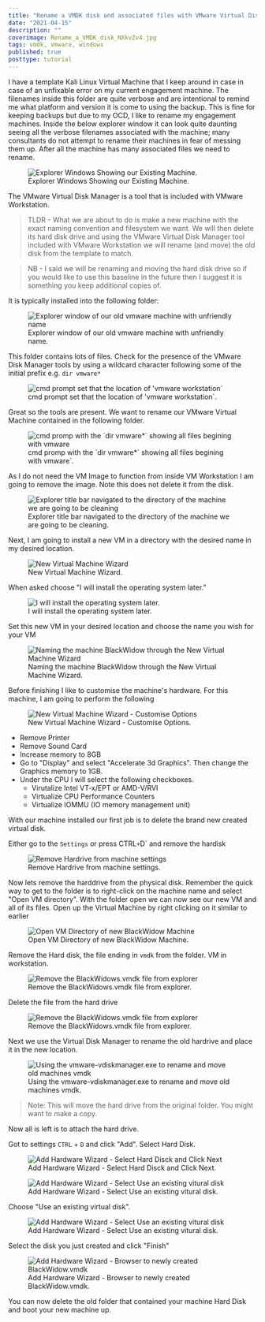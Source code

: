 ```yaml
---
title: "Rename a VMDK disk and associated files with VMware Virtual Disk Manager"
date: "2021-04-15"
description: ""
coverimage: Rename_a_VMDK_disk_NXkvZv4.jpg
tags: vmdk, vmware, windows
published: true
posttype: tutorial
---
```

I have a template Kali Linux Virtual Machine that I keep around in case in case of an unfixable error on my current engagement machine. The filenames inside this folder are quite verbose and are intentional to remind me what platform and version it is come to using the backup. This is fine for keeping backups but due to my OCD, I like to rename my engagement machines. Inside the below explorer window it can look quite daunting seeing all the verbose filenames associated with the machine; many consultants do not attempt to rename their machines in fear of messing them up. After all the machine has many associated files we need to rename. 

<figure class="figure text-center col-xs-12 col-sm-12 col-lg-12">
  <img src="/static/2d42660e-1b6f-4ccb-a499-b4ea35c8ad7e.png" class="img-fluid" alt="Explorer Windows Showing our Existing Machine.">
<figcaption class="figure-caption text-center fw-normal text-dark">Explorer Windows Showing our Existing Machine.</figcaption>
</figure>

The VMware Virtual Disk Manager is a tool that is included with VMware Workstation. 

> TLDR - What we are about to do is make a new machine with the exact naming convention and filesystem we want. We will then delete its hard disk drive and using the VMware Virtual Disk Manager tool included with VMware Workstation we will rename (and move) the old disk from the template to match. 

> NB - I said we will be renaming and moving the hard disk drive so if you would like to use this baseline in the future then I suggest it is something you keep additional copies of. 


It is typically installed into the following folder:

<figure class="figure text-center col-xs-12 col-sm-12 col-lg-12">
  <img src="/static/02a92320-760d-4845-916a-e4edc0ab6fdf.png" class="img-fluid" alt="Explorer window of our old vmware machine with unfriendly name">
<figcaption class="figure-caption text-center fw-normal text-dark">Explorer window of our old vmware machine with unfriendly name.</figcaption>
</figure>


This folder contains lots of files. Check for the presence of the VMware Disk Manager tools by using a wildcard character following some of the initial prefix e.g.  `dir vmware*`

<figure class="figure text-center col-xs-12 col-sm-12 col-lg-12">
 <img src="/static/6be777e4-da34-4b67-9528-367bbffcd5cb.png" class="img-fluid" alt="cmd prompt set that the location of 'vmware workstation`">
<figcaption class="figure-caption text-center fw-normal text-dark">cmd prompt set that the location of 'vmware workstation`.</figcaption>
</figure>



Great so the tools are present. We want to rename our VMware Virtual Machine contained in the following folder. 

<figure class="figure text-center col-xs-12 col-sm-12 col-lg-12">
 <img src="/static/2a5184cd-9612-41a4-bee7-12ba20938960.png" class="img-fluid" alt="cmd promp with the `dir vmware*` showing all files begining with vmware">
<figcaption class="figure-caption text-center fw-normal text-dark">cmd promp with the `dir vmware*` showing all files begining with vmware`.</figcaption>
</figure>


As I do not need the VM Image to function from inside VM Workstation I am going to remove the image. Note this does not delete it from the disk. 


<figure class="figure text-center col-xs-12 col-sm-12 col-lg-12">
 <img src="/static/a254b426-3829-407b-8d4c-f7a71bb0ba91.png" class="img-fluid" alt="Explorer title bar navigated to the directory of the machine we are going to be cleaning">
<figcaption class="figure-caption text-center fw-normal text-dark">Explorer title bar navigated to the directory of the machine we are going to be cleaning.</figcaption>
</figure>

Next, I am going to install a new VM in a directory with the desired name in my desired location. 

<figure class="figure text-center col-xs-12 col-sm-12 col-lg-12">
 <img src="/static/0dd01745-5d59-4429-8564-dcc8d3cb1ebf.png" class="img-fluid" alt="New Virtual Machine Wizard">
<figcaption class="figure-caption text-center fw-normal text-dark">New Virtual Machine Wizard.</figcaption>
</figure>

When asked choose "I will install the operating system later."

<figure class="figure text-center col-xs-12 col-sm-12 col-lg-12">
 <img src="/static/0d7e254f-af24-47cd-be8f-08eedb7aeaaa.png" class="img-fluid" alt="I will install the operating system later.">
<figcaption class="figure-caption text-center fw-normal text-dark">I will install the operating system later.</figcaption>
</figure>

Set this new VM in your desired location and choose the name you wish for your VM

<figure class="figure text-center col-xs-12 col-sm-12 col-lg-12"> 
<img src="/static/d269f440-83d2-413a-a1d5-b50e8ab33fef.png" class="img-fluid" alt="Naming the machine BlackWidow through the New Virtual Machine Wizard">
<figcaption class="figure-caption text-center fw-normal text-dark">Naming the machine BlackWidow through the New Virtual Machine Wizard.</figcaption>
</figure>


Before finishing I like to customise the machine's hardware. For this machine, I am going to perform the following


<figure class="figure text-center col-xs-12 col-sm-12 col-lg-12"> 
<img src="/static/a9e02412-2cbe-473a-8cab-b30e69d5a07d.png" class="img-fluid" alt="New Virtual Machine Wizard - Customise Options">
<figcaption class="figure-caption text-center fw-normal text-dark">New Virtual Machine Wizard - Customise Options.</figcaption>
</figure>


* Remove Printer
* Remove Sound Card
* Increase memory to 8GB
* Go to "Display" and select "Accelerate 3d Graphics". Then change the Graphics memory to 1GB. 
* Under the CPU I will select the following checkboxes. 
  * Virutalize Intel VT-x/EPT or AMD-V/RVI
  * Virtualize CPU Performance Counters
  * Virtualize IOMMU (IO memory management unit)


With our machine installed our first job is to delete the brand new created virtual disk. 

Either go to the `Settings` or press CTRL` + `D` and remove the hardisk

<figure class="figure text-center col-xs-12 col-sm-12 col-lg-12"> 
<img src="/static/8a3dd6b1-6db2-48ba-9dd6-cccf8e6586b6.png" class="img-fluid" alt="Remove Hardrive from machine settings">
<figcaption class="figure-caption text-center fw-normal text-dark">Remove Hardrive from machine settings.</figcaption>
</figure>

Now lets remove the harddrive from the physical disk. Remember the quick way to get to the folder is to right-click on the machine name and select "Open VM directory". With the folder open we can now see our new VM and all of its files. Open up the Virtual Machine by right clicking on it similar to earlier

<figure class="figure text-center col-xs-12 col-sm-12 col-lg-12"> 
<img src="/static/05d4c2f1-4f1b-4093-b9a4-4a28d1de2c2a.png" class="img-fluid" alt="Open VM Directory of new BlackWidow Machine">
<figcaption class="figure-caption text-center fw-normal text-dark">Open VM Directory of new BlackWidow Machine.</figcaption>
</figure>


Remove the Hard disk, the file ending in `vmdk` from the folder. VM in workstation. 


<figure class="figure text-center col-xs-12 col-sm-12 col-lg-12"> 
<img src="/static/4abdd554-77f8-4e9c-aaad-1ce982df7ff7.png" class="img-fluid" alt="Remove the BlackWidows.vmdk file from explorer">
<figcaption class="figure-caption text-center fw-normal text-dark">Remove the BlackWidows.vmdk file from explorer.</figcaption>
</figure>


Delete the file from the hard drive 

<figure class="figure text-center col-xs-12 col-sm-12 col-lg-12"> 
<img src="/static/e1ff1309-bdda-4c13-ba0f-bdaef6f9f371.png" class="img-fluid" alt="Remove the BlackWidows.vmdk file from explorer">
<figcaption class="figure-caption text-center fw-normal text-dark">Remove the BlackWidows.vmdk file from explorer.</figcaption>
</figure>




Next we use the Virtual Disk Manager to rename the old hardrive and place it in the new location. 

<figure class="figure text-center col-xs-12 col-sm-12 col-lg-12"> 
<img src="/static/727b3493-64b1-4206-b5df-4e4fa84ddb90.png" class="img-fluid" alt="Using the vmware-vdiskmanager.exe to rename and move old machines vmdk">
<figcaption class="figure-caption text-center fw-normal text-dark">Using the vmware-vdiskmanager.exe to rename and move old machines vmdk.</figcaption>
</figure>


> Note: This will move the hard drive from the original folder. You might want to make a copy. 

Now all is left is to attach the hard drive. 

Got to settings `CTRL` + `D` and click "Add". Select Hard Disk.

<figure class="figure text-center col-xs-12 col-sm-12 col-lg-12"> 
<img src="/static/ec12321f-6996-4673-a974-11eccd2a86c1.png" class="img-fluid" alt="Add Hardware Wizard - Select Hard Disck and Click Next">
<figcaption class="figure-caption text-center fw-normal text-dark">Add Hardware Wizard - Select Hard Disck and Click Next.</figcaption>
</figure>


<figure class="figure text-center col-xs-12 col-sm-12 col-lg-12"> 
<img src="/static/6800f692-e604-40a1-8a06-bbdee9ff7904.png" class="img-fluid" alt="Add Hardware Wizard - Select Use an existing vitural disk">
<figcaption class="figure-caption text-center fw-normal text-dark">Add Hardware Wizard - Select Use an existing vitural disk.</figcaption>
</figure>



Choose "Use an existing virtual disk". 

<figure class="figure text-center col-xs-12 col-sm-12 col-lg-12"> 
<img src="/static/81aedfc6-cd7f-48b5-bf5f-e42774157a6c.png" class="img-fluid" alt="Add Hardware Wizard - Select Use an existing vitural disk">
<figcaption class="figure-caption text-center fw-normal text-dark">Add Hardware Wizard - Select Use an existing vitural disk.</figcaption>
</figure>


Select the disk you just created and click "Finish" 

<figure class="figure text-center col-xs-12 col-sm-12 col-lg-12"> 
<img src="/static/996e9216-5c62-4fd9-9da4-cf27af2d52eb.png" class="img-fluid" alt="Add Hardware Wizard - Browser to newly created BlackWidow.vmdk">
<figcaption class="figure-caption text-center fw-normal text-dark">Add Hardware Wizard - Browser to newly created BlackWidow.vmdk.</figcaption>
</figure>


You can now delete the old folder that contained your machine Hard Disk and boot your new machine up.